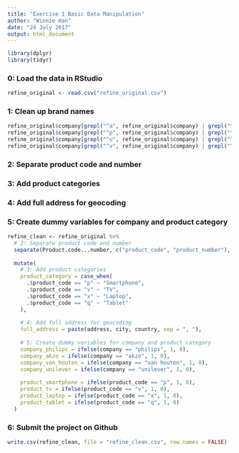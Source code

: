 ---
title: "Exercise 1 Basic Data Manipulation"
author: "Winnie Han"
date: "24 July 2017"
output: html_document
---



```{r echo=TRUE, message=FALSE}
library(dplyr)
library(tidyr)
```

### 0: Load the data in RStudio
```{r echo=TRUE, message=FALSE}
refine_original <- read.csv("refine_original.csv")
```

### 1: Clean up brand names
```{r echo=TRUE, message=FALSE}
refine_original$company[grepl("^a", refine_original$company) | grepl("^A", refine_original$company)] <- "akzo"
refine_original$company[grepl("^p", refine_original$company) | grepl("^P", refine_original$company) | grepl("^f", refine_original$company)] <- "philips"
refine_original$company[grepl("^u", refine_original$company) | grepl("^U", refine_original$company)] <- "unilever"
refine_original$company[grepl("^v", refine_original$company) | grepl("^V", refine_original$company)] <- "van houten"
```

### 2: Separate product code and number
### 3: Add product categories
### 4: Add full address for geocoding
### 5: Create dummy variables for company and product category
```{r echo=TRUE, message=FALSE}
refine_clean <- refine_original %>% 
  # 2: Separate product code and number
  separate(Product.code...number, c("product_code", "product_number"), sep = "-") %>%
  
  mutate(
    # 3: Add product categories
    product_category = case_when(
      .$product_code == "p" ~ "Smartphone",
      .$product_code == "v" ~ "TV",
      .$product_code == "x" ~ "Laptop",
      .$product_code == "q" ~ "Tablet" 
    ), 
    
    # 4: Add full address for geocoding
    full_address = paste(address, city, country, sep = ", "), 
    
    # 5: Create dummy variables for company and product category
    company_philips = ifelse(company == "philips", 1, 0), 
    company_akzo = ifelse(company == "akzo", 1, 0), 
    company_van_houten = ifelse(company == "van houten", 1, 0), 
    company_unilever = ifelse(company == "unilever", 1, 0), 
  
    product_smartphone = ifelse(product_code == "p", 1, 0), 
    product_tv = ifelse(product_code == "v", 1, 0), 
    product_laptop = ifelse(product_code == "x", 1, 0), 
    product_tablet = ifelse(product_code == "q", 1, 0) 
  ) 
```

### 6: Submit the project on Github
```{r echo=TRUE, message=FALSE}
write.csv(refine_clean, file = "refine_clean.csv", row.names = FALSE)
```
